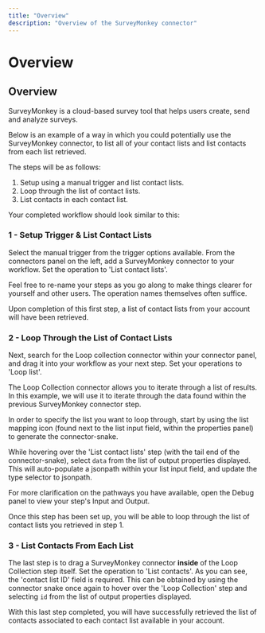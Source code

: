```yaml
---
title: "Overview"
description: "Overview of the SurveyMonkey connector"
---
```


# Overview

## Overview

SurveyMonkey is a cloud-based survey tool that helps users create, send and analyze surveys.

Below is an example of a way in which you could potentially use the SurveyMonkey connector, to list all of your contact lists and list contacts from each list retrieved.

The steps will be as follows:

1. Setup using a manual trigger and list contact lists.
2. Loop through the list of contact lists.
3. List contacts in each contact list.

Your completed workflow should look similar to this:

### 1 - Setup Trigger & List Contact Lists

Select the manual trigger from the trigger options available. From the connectors panel on the left, add a SurveyMonkey connector to your workflow. Set the operation to 'List contact lists'.

Feel free to re-name your steps as you go along to make things clearer for yourself and other users. The operation names themselves often suffice.

Upon completion of this first step, a list of contact lists from your account will have been retrieved.

### 2 - Loop Through the List of Contact Lists

Next, search for the Loop collection connector within your connector panel, and drag it into your workflow as your next step. Set your operations to 'Loop list'.

The Loop Collection connector allows you to iterate through a list of results. In this example, we will use it to iterate through the data found within the previous SurveyMonkey connector step.

In order to specify the list you want to loop through, start by using the list mapping icon (found next to the list input field, within the properties panel) to generate the connector-snake.

While hovering over the 'List contact lists' step (with the tail end of the connector-snake), select `data` from the list of output properties displayed. This will auto-populate a jsonpath within your list input field, and update the type selector to jsonpath.

For more clarification on the pathways you have available, open the Debug panel to view your step's Input and Output.

Once this step has been set up, you will be able to loop through the list of contact lists you retrieved in step 1.

### 3 - List Contacts From Each List

The last step is to drag a SurveyMonkey connector **inside** of the Loop Collection step itself. Set the operation to 'List contacts'. As you can see, the 'contact list ID' field is required. This can be obtained by using the connector snake once again to hover over the 'Loop Collection' step and selecting `id` from the list of output properties displayed.

With this last step completed, you will have successfully retrieved the list of contacts associated to each contact list available in your account.<br/>
